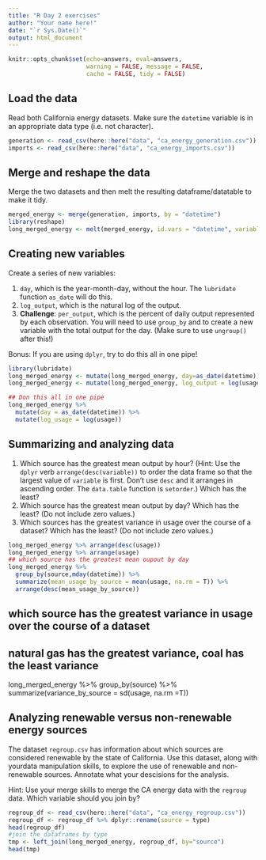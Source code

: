```yaml
---
title: "R Day 2 exercises"
author: "Your name here!"
date: "`r Sys.Date()`"
output: html_document
---
```


```r
knitr::opts_chunk$set(echo=answers, eval=answers,
                      warning = FALSE, message = FALSE,
                      cache = FALSE, tidy = FALSE)
```


## Load the data

Read both California energy datasets. Make sure the `datetime` variable is in an appropriate data type (i.e. not character). 

```r
generation <- read_csv(here::here("data", "ca_energy_generation.csv"))
imports <- read_csv(here::here("data", "ca_energy_imports.csv"))
```


## Merge and reshape the data

Merge the two datasets and then melt the resulting dataframe/datatable to make it tidy.

```r
merged_energy <- merge(generation, imports, by = "datetime")
library(reshape)
long_merged_energy <- melt(merged_energy, id.vars = "datetime", variable.name = "source", value.name = "usage")
```


## Creating new variables

Create a series of new variables: 

1. `day`, which is the year-month-day, without the hour. The `lubridate` function `as_date` will do this.
2. `log_output`, which is the natural log of the output.
3. **Challenge**: `per_output`, which is the percent of daily output represented by each observation. You will need to use `group_by` and to create a new variable with the total output for the day. (Make sure to use `ungroup()` after this!)

Bonus: If you are using `dplyr`, try to do this all in one pipe!

```r
library(lubridate)
long_merged_energy <- mutate(long_merged_energy, day=as_date(datetime))
long_merged_energy <- mutate(long_merged_energy, log_output = log(usage))

## Don this all in one pipe
long_merged_energy %>% 
  mutate(day = as_date(datetime)) %>% 
  mutate(log_usage = log(usage)) 


```


## Summarizing and analyzing data

1. Which source has the greatest mean output by hour? (Hint: Use the `dplyr` verb `arrange(desc(variable))` to order the data frame so that the largest value of `variable` is first. Don't use `desc` and it arranges in ascending order. The `data.table` function is `setorder`.) Which has the least?
2. Which source has the greatest mean output by day? Which has the least? (Do not include zero values.)
3. Which sources has the greatest variance in usage over the course of a dataset? Which has the least? (Do not include zero values.)

```r
long_merged_energy %>% arrange(desc(usage))
long_merged_energy %>% arrange(usage)
## which source has the greatest mean oupout by day
long_merged_energy %>% 
  group_by(source,mday(datetime)) %>% 
  summarize(mean_usage_by_source = mean(usage, na.rm = T)) %>% 
  arrange(desc(mean_usage_by_source))
```
## which source has the greatest variance in usage over the course of a dataset
## natural gas has the greatest variance, coal has the least variance
long_merged_energy %>% 
  group_by(source) %>% 
  summarize(variance_by_source = sd(usage, na.rm =T)) 
  
## Analyzing renewable versus non-renewable energy sources

The dataset `regroup.csv` has information about which sources are considered renewable by the state of California. Use this dataset, along with yourdata manipulation skills, to explore the use of renewable and non-renewable sources. Annotate what your descisions for the analysis.

Hint: Use your merge skills to merge the CA energy data with the `regroup` data. Which variable should you join by?

```r
regroup_df <- read_csv(here::here("data", "ca_energy_regroup.csv"))
regroup_df <- regroup_df %>% dplyr::rename(source = type)
head(regroup_df)
#join the dataframes by type
tmp <- left_join(long_merged_energy, regroup_df, by="source")
head(tmp)
```

